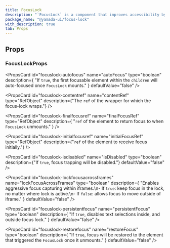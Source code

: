```yaml
---
title: FocusLock
description: "`FocusLock` is a component that improves accessibility by restricting focus within elements such as modals and dialogs, and locking the focus within that range."
package_name: "@yamada-ui/focus-lock"
with_description: true
tab: Props
---
```


## Props

### FocusLockProps

<PropsCard
  id="focuslock-autofocus"
  name="autoFocus"
  type="boolean"
  description={
    "If `true`, the first focusable element within the `children` will auto-focused once `FocusLock` mounts."
  }
  defaultValue="false"
/>

<PropsCard
  id="focuslock-contentref"
  name="contentRef"
  type="RefObject<HTMLElement>"
  description={"The `ref` of the wrapper for which the focus-lock wraps."}
/>

<PropsCard
  id="focuslock-finalfocusref"
  name="finalFocusRef"
  type="RefObject<FocusableElement>"
  description={
    "`ref` of the element to return focus to when `FocusLock` unmounts."
  }
/>

<PropsCard
  id="focuslock-initialfocusref"
  name="initialFocusRef"
  type="RefObject<FocusableElement>"
  description={"`ref` of the element to receive focus initially."}
/>

<PropsCard
  id="focuslock-isdisabled"
  name="isDisabled"
  type="boolean"
  description={"If `true`, focus trapping will be disabled."}
  defaultValue="false"
/>

<PropsCard
  id="focuslock-lockfocusacrossframes"
  name="lockFocusAcrossFrames"
  type="boolean"
  description={
    "Enables aggressive focus capturing within iframes.\n- If `true`: keep focus in the lock, no matter where lock is active.\n- If `false`:  allows focus to move outside of iframe."
  }
  defaultValue="false"
/>

<PropsCard
  id="focuslock-persistentfocus"
  name="persistentFocus"
  type="boolean"
  description={
    "If `true`, disables text selections inside, and outside focus lock."
  }
  defaultValue="false"
/>

<PropsCard
  id="focuslock-restorefocus"
  name="restoreFocus"
  type="boolean"
  description={
    "If `true`, focus will be restored to the element that triggered the `FocusLock` once it unmounts."
  }
  defaultValue="false"
/>
